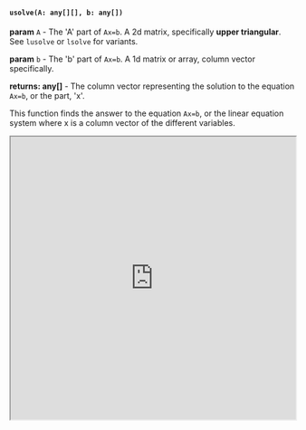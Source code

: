 

#### `usolve(A: any[][], b: any[])`

**param** `A` - The 'A' part of `Ax=b`. A 2d matrix, specifically **upper triangular**. See `lusolve` or `lsolve` for variants.

**param** `b` - The 'b' part of `Ax=b`. A 1d matrix or array, column vector specifically. 

**returns: any[]** - The column vector representing the solution to the equation `Ax=b`, or the part, 'x'. 

This function finds the answer to the equation `Ax=b`, or the linear equation system where x is a column vector of the different variables. 

<iframe src="https://hlab.app/s/docs/usolve_hbook"
    width="100%"
    height="500px">
  </iframe>
